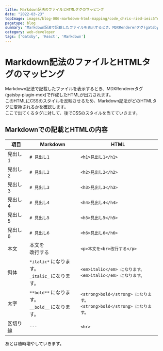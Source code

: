 ```yaml
---
title: Markdown記法のファイルとHTMLタグのマッピング
date: "2022-03-23"
topImage: images/blog-006-markdown-html-mapping/code_chris-ried-ieic5Tq8YMk-unsplash.jpg
pagetype: blog
summary: "Markdown記法で記載したファイルを表示するとき、MDXRendererタグ(gatsby-plugin-mdx)で作成したHTMLが出力されます。このHTMLにCSSのスタイルを反映させるため、Markdown記法がどのHTMLタグに反映されるかを書いていきます。"
category: web-developer
tags: ['Gatsby', 'React', 'Markdown']
---
```


# Markdown記法のファイルとHTMLタグのマッピング

Markdown記法で記載したファイルを表示するとき、MDXRendererタグ(gatsby-plugin-mdx)で作成したHTMLが出力されます。  
このHTMLにCSSのスタイルを反映させるため、Markdown記法がどのHTMLタグに変換されるかを確認します。  
ここで出てくるタグに対して、後でCSSのスタイルを当てていきます。

## Markdownでの記載とHTMLの内容

| 項目 | Markdown | HTML |
| --- | --- | --- |
| 見出し1 | `# 見出し1` | `<h1>見出し1</h1>` |
| 見出し2 | `# 見出し2` | `<h2>見出し2</h2>` |
| 見出し3 | `# 見出し3` | `<h3>見出し3</h3>` |
| 見出し4 | `# 見出し4` | `<h4>見出し4</h4>` |
| 見出し5 | `# 見出し5` | `<h5>見出し5</h5>` |
| 見出し6 | `# 見出し6` | `<h6>見出し6</h6>` |
| 本文 | 本文を<br/>改行する | `<p>本文を<br>改行する</p>` |
| 斜体 | `*italic*` になります。<br/> `_italic_` になります。 | `<em>italic</em> になります。`<br/>`<em>italic</em> になります。` |
| 太字 | `**bold**` になります。<br/> `__bold__` になります。 | `<strong>bold</strong> になります。`<br/>`<strong>bold</strong> になります。` |
| 区切り線 | `---` | `<hr>` |


あとは随時増やしていきます。  
